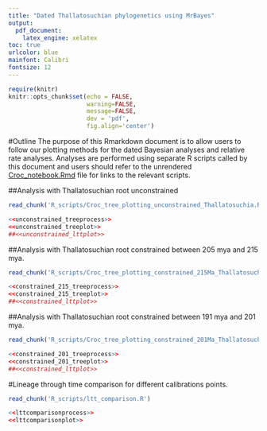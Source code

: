 ```yaml
---
title: "Dated Thallatosuchian phylogenetics using MrBayes"
output: 
  pdf_document:
    latex_engine: xelatex
toc: true
urlcolor: blue
mainfont: Calibri
fontsize: 12
---
```


```r
require(knitr)
knitr::opts_chunk$set(echo = FALSE,
                      warning=FALSE,
                      message=FALSE,
                      dev = 'pdf',
                      fig.align='center')
```

#Outline
The purpose of this Rmarkdown document is to allow users to follow our plotting methods for the dated Bayesian analyses and relative rate analyses. Analyses are performed using separate R scripts called by this document and users should refer to the unrendered [Croc_notebook.Rmd](https://github.com/James-Kitson/Dating_Crocs.git) file for links to the relevant scripts.
\newpage

##Analysis with Thallatosuchian root unconstrained
```r
read_chunk('R_scripts/Croc_tree_plotting_unconstrained_Thallatosuchia.R')
```
```r
<<unconstrained_treeprocess>>
<<unconstrained_treeplot>>
##<<unconstrained_lttplot>>
```
\newpage
##Analysis with Thallatosuchian root constrained between 205 mya and 215 mya.

```r
read_chunk('R_scripts/Croc_tree_plotting_constrained_215Ma_Thallatosuchia.R')
```
```r
<<constrained_215_treeprocess>>
<<constrained_215_treeplot>>
##<<constrained_lttplot>>
```
\newpage
##Analysis with Thallatosuchian root constrained between 191 mya and 201 mya.

```r
read_chunk('R_scripts/Croc_tree_plotting_constrained_201Ma_Thallatosuchia.R')
```
```r
<<constrained_201_treeprocess>>
<<constrained_201_treeplot>>
##<<constrained_lttplot>>
```
\newpage
#Lineage through time comparison for different calibrations points.
```r
read_chunk('R_scripts/ltt_comparison.R')
```
```r
<<lttcomparisonprocess>>
<<lttcomparisonplot>>
```
\newpage
